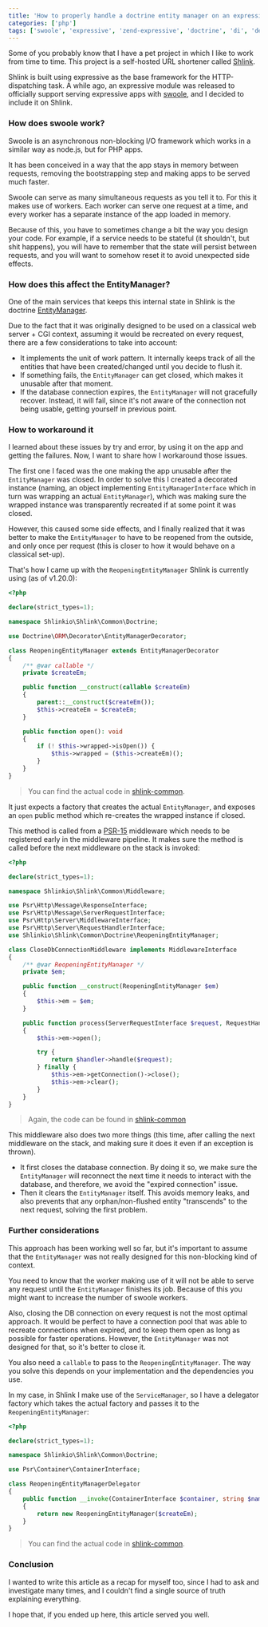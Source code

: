 ```yaml
---
title: 'How to properly handle a doctrine entity manager on an expressive application served with swoole'
categories: ['php']
tags: ['swoole', 'expressive', 'zend-expressive', 'doctrine', 'di', 'dependency-injection' ,'factory']
---
```


Some of you probably know that I have a pet project in which I like to work from time to time. This project is a self-hosted URL shortener called [Shlink](https://shlink.io).

Shlink is built using expressive as the base framework for the HTTP-dispatching task. A while ago, an expressive module was released to officially support serving expressive apps with [swoole](https://www.swoole.co.uk/), and I decided to include it on Shlink.

### How does swoole work?

Swoole is an asynchronous non-blocking I/O framework which works in a similar way as node.js, but for PHP apps.

It has been conceived in a way that the app stays in memory between requests, removing the bootstrapping step and making apps to be served much faster.

Swoole can serve as many simultaneous requests as you tell it to. For this it makes use of workers. Each worker can serve one request at a time, and every worker has a separate instance of the app loaded in memory.

Because of this, you have to sometimes change a bit the way you design your code. For example, if a service needs to be stateful (it shouldn't, but shit happens), you will have to remember that the state will persist between requests, and you will want to somehow reset it to avoid unexpected side effects.

### How does this affect the EntityManager?

One of the main services that keeps this internal state in Shlink is the doctrine [EntityManager](https://www.doctrine-project.org/projects/doctrine-orm/en/current/tutorials/getting-started.html#obtaining-the-entitymanager).

Due to the fact that it was originally designed to be used on a classical web server + CGI context, assuming it would be recreated on every request, there are a few considerations to take into account:

* It implements the unit of work pattern. It internally keeps track of all the entities that have been created/changed until you decide to flush it.
* If something fails, the `EntityManager` can get closed, which makes it unusable after that moment.
* If the database connection expires, the `EntityManager` will not gracefully recover. Instead, it will fail, since it's not aware of the connection not being usable, getting yourself in previous point.

### How to workaround it

I learned about these issues by try and error, by using it on the app and getting the failures. Now, I want to share how I workaround those issues.

The first one I faced was the one making the app unusable after the `EntityManager` was closed. In order to solve this I created a decorated instance (naming, an object implementing `EntityManagerInterface` which in turn was wrapping an actual `EntityManager`), which was making sure the wrapped instance was transparently recreated if at some point it was closed.

However, this caused some side effects, and I finally realized that it was better to make the `EntityManager` to have to be reopened from the outside, and only once per request (this is closer to how it would behave on a classical set-up).

That's how I came up with the `ReopeningEntityManager` Shlink is currently using (as of v1.20.0):

```php
<?php

declare(strict_types=1);

namespace Shlinkio\Shlink\Common\Doctrine;

use Doctrine\ORM\Decorator\EntityManagerDecorator;

class ReopeningEntityManager extends EntityManagerDecorator
{
    /** @var callable */
    private $createEm;

    public function __construct(callable $createEm)
    {
        parent::__construct($createEm());
        $this->createEm = $createEm;
    }

    public function open(): void
    {
        if (! $this->wrapped->isOpen()) {
            $this->wrapped = ($this->createEm)();
        }
    }
}
``` 

> You can find the actual code in [shlink-common](https://github.com/shlinkio/shlink-common/blob/master/src/Doctrine/ReopeningEntityManager.php).

It just expects a factory that creates the actual `EntityManager`, and exposes an `open` public method which re-creates the wrapped instance if closed.

This method is called from a [PSR-15](https://www.php-fig.org/psr/psr-15/) middleware which needs to be registered early in the middleware pipeline. It makes sure the method is called before the next middleware on the stack is invoked:

```php
<?php

declare(strict_types=1);

namespace Shlinkio\Shlink\Common\Middleware;

use Psr\Http\Message\ResponseInterface;
use Psr\Http\Message\ServerRequestInterface;
use Psr\Http\Server\MiddlewareInterface;
use Psr\Http\Server\RequestHandlerInterface;
use Shlinkio\Shlink\Common\Doctrine\ReopeningEntityManager;

class CloseDbConnectionMiddleware implements MiddlewareInterface
{
    /** @var ReopeningEntityManager */
    private $em;

    public function __construct(ReopeningEntityManager $em)
    {
        $this->em = $em;
    }

    public function process(ServerRequestInterface $request, RequestHandlerInterface $handler): ResponseInterface
    {
        $this->em->open();

        try {
            return $handler->handle($request);
        } finally {
            $this->em->getConnection()->close();
            $this->em->clear();
        }
    }
}
```

> Again, the code can be found in [shlink-common](https://github.com/shlinkio/shlink-common/blob/master/src/Middleware/CloseDbConnectionMiddleware.php)

This middleware also does two more things (this time, after calling the next middleware on the stack, and making sure it does it even if an exception is thrown).

* It first closes the database connection. By doing it so, we make sure the `EntityManager` will reconnect the next time it needs to interact with the database, and therefore, we avoid the "expired connection" issue.
* Then it clears the `EntityManager` itself. This avoids memory leaks, and also prevents that any orphan/non-flushed entity "transcends" to the next request, solving the first problem.

### Further considerations

This approach has been working well so far, but it's important to assume that the `EntityManager` was not really designed for this non-blocking kind of context.

You need to know that the worker making use of it will not be able to serve any request until the `EntityManager` finishes its job. Because of this you might want to increase the number of swoole workers.

Also, closing the DB connection on every request is not the most optimal approach. It would be perfect to have a connection pool that was able to recreate connections when expired, and to keep them open as long as possible for faster operations. However, the `EntityManager` was not designed for that, so it's better to close it.

You also need a `callable` to pass to the `ReopeningEntityManager`. The way you solve this depends on your implementation and the dependencies you use.

In my case, in Shlink I make use of the `ServiceManager`, so I have a delegator factory which takes the actual factory and passes it to the `ReopeningEntityManager`:

```php
<?php

declare(strict_types=1);

namespace Shlinkio\Shlink\Common\Doctrine;

use Psr\Container\ContainerInterface;

class ReopeningEntityManagerDelegator
{
    public function __invoke(ContainerInterface $container, string $name, callable $createEm): ReopeningEntityManager
    {
        return new ReopeningEntityManager($createEm);
    }
}
```

> You can find the actual code in [shlink-common](https://github.com/shlinkio/shlink-common/blob/master/src/Doctrine/ReopeningEntityManagerDelegator.php).

### Conclusion

I wanted to write this article as a recap for myself too, since I had to ask and investigate many times, and I couldn't find a single source of truth explaining everything.

I hope that, if you ended up here, this article served you well.
